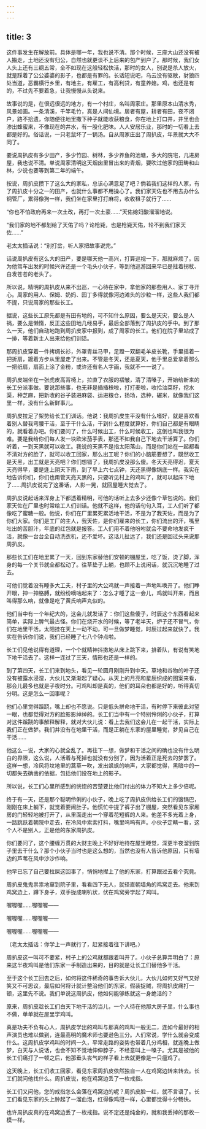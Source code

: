 ```yaml
---
---
---
```

title: 3
---




这件事发生在解放前。具体是哪一年，我也说不清。那个时候，三座大山还没有被人搬走，土地还没有归公，自然也就更谈不上后来的包产到户了。那时候，我们女人头上还有三纲五常，全不如现在这般轻松快活，那时的女人，别说是杀人放火，就是踩着了公公婆婆的影子，也都是有罪的。长话短说吧，乌云没有驱散，豺狼四处当道，恶霸横行乡里，有地主，有雇工，有高利贷，有童养媳。鸡，也还是有的，不过先不要着急，让我慢慢从头说来。

故事说的是，在很远很远的地方，有一个村庄，名叫周家庄。那里原本山清水秀，风景如画。一条清溪，千竿毛竹，真是人间仙境。居者有屋，耕者有田，夜不闭户，路不拾遗，你随便往地里撒下种子就能收获粮食，你在地上打口井，井里也会渗出蜂蜜来，不像现在的井水，有一股化肥味。人人安居乐业，那时的一切看上去都是好的。俗话说，一只老鼠坏了一锅汤。自从周家庄出了周扒皮，年景就大大不同了。

要说周扒皮有多少田产，多少竹园、树林，多少养鱼的池塘，多大的院宅，几进房屋，我也说不清。单说周家清明这天烟囱里冒出来的青烟，要吹过他家的田畴和山林，少说也要等到第二年的端午。

按说，周扒皮攒下了这么大的家私，总该心满意足了吧？倘若我们这样的人家，有了周扒皮十分之一的田产，也就什么事都不用操心了。我们家天佐也不用去办什么铜管厂，累得像狗一样，我们坐在家里打打麻将，收收租子就行了……

“你也不怕政府再来一次土改，再打一次土豪……”天佑媳妇酸溜溜地说。

“我们家的地不都划给了天佑了吗？论枪毙，也是枪毙天佑，轮不到我们家天佐……”

老太太插话说：“别打岔，听人家把故事说完。”

话说周扒皮有这么大的田产，要是哪天他一高兴，打算巡视一下，那就麻烦了。因为他驾车出发的时候兴许还是一个毛头小伙子，等到他巡游回来早已是拄着拐杖、白发苍苍的老头了。

所以说，精明的周扒皮从来不出巡，一心待在家中，拿他家的那些用人、家丁寻开心。周家的用人、保姆、奶妈、园丁多得就像河边滩头的沙粒一样，这些人我们都不提，只说周家的那些长工。

据说，这些长工原先都是有田有地的，可不知什么原因，要么是天灾，要么是人祸，要么是懒惰，反正这些田地几经易手，最后全部落到了周扒皮的手中。到了那么一天，他们自动地跑到周扒皮家中报到，成了周家的长工。他们在院子里站成了一排，等着新主人出来给他们训话。

那周扒皮穿着一件拷绸长衫，外罩青丝马甲，足蹬一双翻毛羊皮长靴，手里摇着一把折扇，踱着方步从里屋走了出来。不管是冬天，还是夏天，他手里总爱拿着那么一把纸扇，扇面上涂了金粉，或许还有名人字画，我就不一一说了。

周扒皮端坐在一张虎皮高背椅上，拉直了衣服的褶皱，清了清嗓子，开始给新来的长工分派事做。要说那些事，也无非是插插秧啦，打打麦啦，收拾油菜籽，挖水渠，种芝麻，把新收的谷子装进麻袋、运进粮仓，扬场，选种，碾米，就像我们这里一样，没有什么新鲜事儿。

周扒皮拉足了架势给长工们训话。他说：我周扒皮生平没有什么嗜好，就是喜欢看着别人替我弯腰干活，至于干什么活，干到什么程度就算好，你们自己都是有眼睛的，就看着办吧。你们要问了，什么时候出工，什么时候收工，这倒也叫我很为难。要是我给你们每人发一块欧米茄手表，那还不如我自己下地去干活算了。你们听着，一到天黑就可以收工。我说的天黑不是指太阳落山，而是你们站在一起都看不清对方的脸了，就可以收工回家，那么出工呢？你们的小脑筋要想了，既然收工是天黑，出工就是天亮吧？你们想错了，我周扒皮没那么傻。冬天天亮得迟，夏天天亮得早，要是逢上阴天下雨，到了早上六七点钟，天还黑得像锅底一样。我实在地告诉你们，你们也甭管天亮天黑的，只要听见村上的鸡叫了，就可以起床下地了……周扒皮说完了这番话，人影一晃，就回屋睡大觉去了。

周扒皮说起话来浑身上下都透着精明，可他的话听上去多少还像个草包说的。我们家天佐在厂里也时常给工人们训话。他就不这样，他的话句句入耳，工人们听了都像吃了蜜糖一般。他说，你们在厂里累死累活地干活，不是为了我天佐，而是为了你们大家。你们是工厂的主人，我天佐，是你们雇来的长工，你们流出的汗，嘴里吐出的苦胆汁，年底的红包就是报答。工人们用不着他吩咐就会不要命地发疯干活，就像一台台全自动洗衣机，还不爱坏。这话儿扯远了，我们还是回过头来说那周扒皮。

那些长工们在地里累了一天，回到东家替他们安顿的棚屋里，吃了饭，烫了脚，浑身的每一个关节就全都松动了。往草垫子上躺，也顾不上说闲话，就沉沉地睡了过去。

可他们觉着没有睡多大工夫，村子里的大公鸡就一声接着一声地叫唤开了。他们睁开眼，抻一抻胳膊，就纷纷嘀咕起来了：怎么才睡了这一会儿，鸡就叫开来，而且叫得那么响，就像是吃了黄氏响声丸似的。

他们当中有一个年纪大的，这会儿就发话了：你们这些傻子，时辰这个东西看起来简单，实际上脾气最古怪。你们在烧开水的时候，等了老半天，炉子还不冒气，你们在地里干活，太阳挂在天上一动不动，可一旦做梦睡觉，时辰过起来就快了。我实在告诉你们说，我们已经睡了七八个钟点啦。

长工们见他说得有道理，一个个就精神抖擞地从床上跳下来，排着队，有说有笑地下地干活去了。这样一连过了三天，情形也还是一样的。

到了第四天，长工们来到地头，看见一轮圆月刚刚升到中天。草地和谷物的叶子还没有被露水浸湿，大伙儿又渐渐起了疑心。从天上的月亮和星辰织成的图案来看，那会儿最多也就是子夜时分。可鸡叫却是真的，他们的耳朵也都是好的，听得真切分明。这是怎么一回事呢？

他们心里觉得蹊跷，嘴上却也不愿说。只是低头拼命地干活，有时停下来彼此对望一眼，也都觉得对方的脸影影绰绰的。长工们当中有一个特别伶俐的小伙子，打算对这件蹊跷的事解释解释，就对大伙儿说：看上去我们这会儿在一起干活，实际上我们正在做梦。我们并没有在地里干活，而是正躺在东家的屋里睡觉，梦见自己在干活……

他这么一说，大家的心就全乱了。再往下一想，做梦和干活之间的确也没有什么明白的界限，这么说，人活着与死掉也就没有分别了，因为活着正是死去的梦罢了。这样一想，冷风将坟地里的蒿草一吹，发出飒飒的响声，大家都觉得，黑暗中的一切都失去确凿的依据，包括他们投在地上的影子。

所以说，长工们心里所感到的恍惚的苦楚要比他们付出的体力不知大上多少倍呢。

终于有一天，还是那个聪明伶俐的小伙子，晚上吃了周扒皮供给长工们的馊锅巴，刚刚在床上躺下，就觉着要闹肚子。他慌忙中提了裤子出了棚屋，突然看见东家厢房的门轻轻地被打开了，从里面走出一个穿着花短裤的人来。他差不多光着上身，一路跳跃着朝院中走去，在冷风中索索打抖，嘴里呜呜有声。小伙子定睛一看，这个人不是别人，正是他的东家周扒皮。

你们要问了，这个腰缠万贯的大财主晚上不好好地待在屋里睡觉，深更半夜溜到院子里去干什么？那个小伙子当时也是这么想的，当然也没有人告诉他原因，只有墙边的芦苇在风中沙沙作响。

他早已忘了自己要拉屎这回事了，悄悄地撵上了他的东家，打算跟过去看个究竟。

周扒皮鬼鬼祟祟地窜到院子里，看看四下无人，就径直朝墙角的鸡窝走去。他来到鸡窝边上，蹲下身子，双手拢成喇叭状，伏在鸡窝旁学起了鸡叫。

喔喔喔……喔喔喔——

喔喔喔……喔喔喔——

喔喔喔……喔喔喔——

（老太太插话：你学上一声就行了，赶紧接着往下讲吧。）

周扒皮这一叫可不要紧，村子上的公鸡就都跟着叫开了。小伙子总算弄明白了：原来这半夜鸡叫是他们东家一手制造出来的，目的就是让长工们替他多干活。

至于这个长工回去之后，如何将这件稀奇的事告诉大伙儿，大伙儿如何又好气又好笑又不可思议，最后如何将计就计整治他们的东家，假装捉贼，将周扒皮痛打一顿，这里先不说。我们单说这周扒皮，他如何能够练就这一身绝活的？

原来，周扒皮趁长工们白天下地干活的当儿，一个人待在他那大房子里，什么事也不做，单单就在屋里学鸡叫。

真是功夫不负有心人，周扒皮学出的鸡叫与那真的鸡叫一般无二，连如今最好的相声演员也难以做到，连最高明的魔术师也要逊色三分。人们常说，学什么就会变成什么。这周扒皮学鸡叫的时间一久，平常走路的姿势也带着几分鸡相，就连晚上做梦，白天与人说话，也会不知不觉地伸伸脖子，不经意叫上一嗓子。尤其是被他的长工们痛打了一顿之后，他那垂头丧气的样子看上去就更像是一只瘟鸡了。

这天晚上，长工们收工回家，看见东家周扒皮依然独自一人在鸡窝边转来转去。长工们就问他找什么。周扒皮说，他在鸡窝边丢了一枚戒指。

长工们又问他，您的戒指怎么会落在鸡窝边的呢？周扒皮脸一红，就不言语了。长工们看见东家的头上肿起了一溜血泡，红得像鸡冠一样，心里都觉得十分畅快。

也许周扒皮真的在鸡窝边丢了一枚戒指。说不定还是纯金的，就和我丢掉的那枚一模一样。